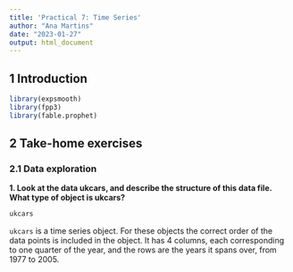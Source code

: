 ```yaml
---
title: 'Practical 7: Time Series'
author: "Ana Martins"
date: "2023-01-27"
output: html_document
---
```


## 1 Introduction

```r
library(expsmooth)
library(fpp3)
library(fable.prophet)
```

## 2 Take-home exercises

### 2.1 Data exploration

**1. Look at the data ukcars, and describe the structure of this data file. What type of object is ukcars?**

```r
ukcars
```

`ukcars` is a time series object. For these objects the correct order of the data points is included in the object. It has 4 columns, each corresponding to one quarter of the year, and the rows are the years it spans over, from 1977 to 2005.
